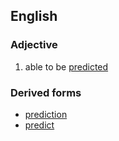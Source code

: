 ==English==
===Adjective===
#able to be [[predict|predicted]]

===Derived forms===
*[[prediction]]
*[[predict]]
